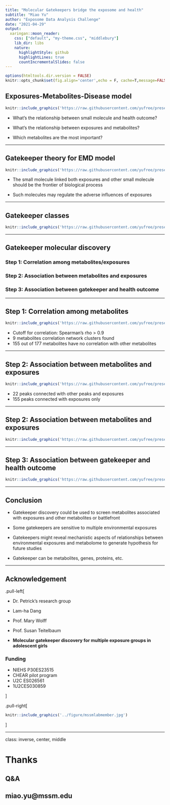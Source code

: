 ```yaml
---
title: "Molecular Gatekeepers bridge the exposome and health"
subtitle: "Miao Yu"
author: "Exposome Data Analysis Challenge"
date: "2021-04-29"
output:
  xaringan::moon_reader:
    css: ["default", "my-theme.css", "middlebury"]
    lib_dir: libs
    nature:
      highlightStyle: github
      highlightLines: true
      countIncrementalSlides: false
---
```


```r
options(htmltools.dir.version = FALSE)
knitr::opts_chunk$set(fig.align='center',echo = F, cache=T,message=FALSE,warning=FALSE,comment=NA)
```

## Exposures-Metabolites-Disease model

```r
knitr::include_graphics('https://raw.githubusercontent.com/yufree/presentation/gh-pages/figure/EMD.png')
```

- What's the relationship between small molecule and health outcome?

- What's the relationship between exposures and metabolites?

- Which metabolites are the most important?

---

## Gatekeeper theory for EMD model

```r
knitr::include_graphics('https://raw.githubusercontent.com/yufree/presentation/gh-pages/figure/EMDG.png')
```

- The small molecule linked both exposures and other small molecule should be the frontier of biological process

- Such molecules may regulate the adverse influences of exposures

---

## Gatekeeper classes

```r
knitr::include_graphics('https://raw.githubusercontent.com/yufree/presentation/gh-pages/figure/gkc.png')
```

---

## Gatekeeper molecular discovery

### Step 1: Correlation among metabolites/exposures

### Step 2: Association between metabolites and exposures

### Step 3: Association between gatekeeper and health outcome

---

## Step 1: Correlation among metabolites

```r
knitr::include_graphics('https://raw.githubusercontent.com/yufree/presentation/gh-pages/figure/mnec.png')
```

- Cutoff for correlation: Spearman’s rho > 0.9
- 9 metabolites correlation network clusters found
- 155 out of 177 metabolites have no correlation with other metabolites

---

## Step 2: Association between metabolites and exposures

```r
knitr::include_graphics('https://raw.githubusercontent.com/yufree/presentation/gh-pages/figure/menec.png')
```

- 22 peaks connected with other peaks and exposures
- 155 peaks connected with exposures only

---

## Step 2: Association between metabolites and exposures

```r
knitr::include_graphics('https://raw.githubusercontent.com/yufree/presentation/gh-pages/figure/upset.png')
```

---

## Step 3: Association between gatekeeper and health outcome

```r
knitr::include_graphics('https://raw.githubusercontent.com/yufree/presentation/gh-pages/figure/gka.png')
```

---

## Conclusion

- Gatekeeper discovery could be used to screen metabolites associated with exposures and other metabolites or battlefront

- Some gatekeepers are sensitive to multiple environmental exposures

- Gatekeepers might reveal mechanistic aspects of relationships between environmental exposures and metabolome to generate hypothesis for future studies

- Gatekeeper can be metabolites, genes, proteins, etc.

---

## Acknowledgement

.pull-left[

- Dr. Petrick's research group

- Lam-ha Dang

- Prof. Mary Wolff

- Prof. Susan Teitelbaum

- **Molecular gatekeeper discovery for multiple exposure groups in adolescent girls** 

### Funding

- NIEHS P30ES23515
- CHEAR pilot program
- U2C ES026561
- 1U2CES030859

]


.pull-right[

```r
knitr::include_graphics('../figure/mssmlabmember.jpg')
```

]

---

class: inverse, center, middle

# Thanks 

## Q&A

## miao.yu@mssm.edu
